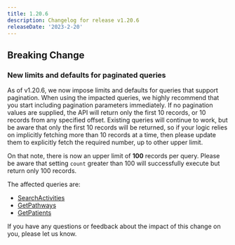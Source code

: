 ```yaml
---
title: 1.20.6
description: Changelog for release v1.20.6
releaseDate: '2023-2-20'
---
```


## Breaking Change

### New limits and defaults for paginated queries

As of v1.20.6, we now impose limits and defaults for queries that support pagination. When using the impacted queries, we highly recommend that you start including pagination parameters immediately. If no pagination values are supplied, the API will return only the first 10 records, or 10 records from any specified offset. Existing queries will continue to work, but be aware that only the first 10 records will be returned, so if your logic relies on implicitly fetching more than 10 records at a time, then please update them to explicitly fetch the required number, up to other upper limit.

On that note, there is now an upper limit of **100** records per query. Please be aware that setting `count` greater than 100 will successfully execute but return only 100 records. 

The affected queries are:
- [SearchActivities](awell-orchestration/api-reference/queries/search-activities)
- [GetPathways](awell-orchestration/api-reference/queries/get-pathways)
- [GetPatients](awell-orchestration/api-reference/queries/get-patients)

If you have any questions or feedback about the impact of this change on you, please let us know.
